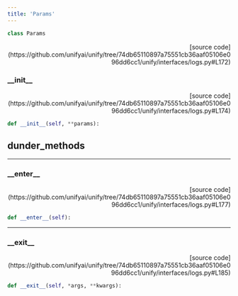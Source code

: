 ```yaml
---
title: 'Params'
---
```


```python
class Params
```

<p align="right">[source code](https://github.com/unifyai/unify/tree/74db65110897a75551cb36aaf05106e096dd6cc1/unify/interfaces/logs.py#L172)</p>



### \_\_init\_\_

<p align="right">[source code](https://github.com/unifyai/unify/tree/74db65110897a75551cb36aaf05106e096dd6cc1/unify/interfaces/logs.py#L174)</p>

```python
def __init__(self, **params):
```



## dunder_methods

---

### \_\_enter\_\_

<p align="right">[source code](https://github.com/unifyai/unify/tree/74db65110897a75551cb36aaf05106e096dd6cc1/unify/interfaces/logs.py#L177)</p>

```python
def __enter__(self):
```



---

### \_\_exit\_\_

<p align="right">[source code](https://github.com/unifyai/unify/tree/74db65110897a75551cb36aaf05106e096dd6cc1/unify/interfaces/logs.py#L185)</p>

```python
def __exit__(self, *args, **kwargs):
```

